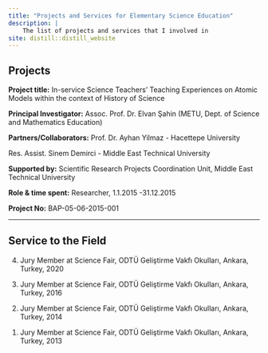 ```yaml
---
title: "Projects and Services for Elementary Science Education"
description: |
    The list of projects and services that I involved in
site: distill::distill_website
---
```


## Projects

**Project title:** In-service Science Teachers’ Teaching Experiences on Atomic Models within the context of History of Science

**Principal Investigator:**  Assoc. Prof. Dr. Elvan Şahin (METU, Dept. of Science and Mathematics Education) 

**Partners/Collaborators:** Prof. Dr. Ayhan Yilmaz - Hacettepe University

Res. Assist. Sinem Demirci - Middle East Technical University


**Supported by:** Scientific Research Projects Coordination Unit, Middle East Technical University

**Role & time spent:** Researcher, 1.1.2015 -31.12.2015 

**Project No:** BAP-05-06-2015-001

---

## Service to the Field
<p>
4. Jury Member at Science Fair, ODTÜ Geliştirme Vakfı Okulları, Ankara, Turkey, 2020
</p>

<p>
3. Jury Member at Science Fair, ODTÜ Geliştirme Vakfı Okulları, Ankara, Turkey, 2016
</p>

<p>
2. Jury Member at Science Fair, ODTÜ Geliştirme Vakfı Okulları, Ankara, Turkey, 2014
</p>

<p>
1. Jury Member at Science Fair, ODTÜ Geliştirme Vakfı Okulları, Ankara, Turkey, 2013
</p>
